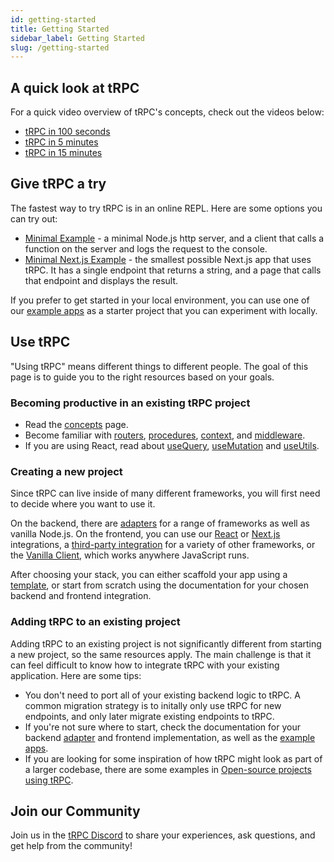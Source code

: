 ```yaml
---
id: getting-started
title: Getting Started
sidebar_label: Getting Started
slug: /getting-started
---
```


## A quick look at tRPC

For a quick video overview of tRPC's concepts, check out the videos below:

- [tRPC in 100 seconds](https://www.youtube.com/watch?v=0DyAyLdVW0I)
- [tRPC in 5 minutes](https://www.youtube.com/watch?v=S6rcrkbsDI0)
- [tRPC in 15 minutes](https://www.youtube.com/watch?v=2LYM8gf184U)

## Give tRPC a try

The fastest way to try tRPC is in an online REPL. Here are some options you can try out:

- [Minimal Example](https://stackblitz.com/github/trpc/trpc/tree/next/examples/minimal?file=server%2Findex.ts&file=client%2Findex.ts&view=editor) - a minimal Node.js http server, and a client that calls a function on the server and logs the request to the console.
- [Minimal Next.js Example](https://stackblitz.com/github/trpc/trpc/tree/next/examples/next-minimal-starter?file=src%2Fpages%2Fapi%2Ftrpc%2F[trpc].ts&file=src%2Fpages%2Findex.tsx) - the smallest possible Next.js app that uses tRPC. It has a single endpoint that returns a string, and a page that calls that endpoint and displays the result.

If you prefer to get started in your local environment, you can use one of our [example apps](./example-apps.mdx) as a starter project that you can experiment with locally.

## Use tRPC

"Using tRPC" means different things to different people. The goal of this page is to guide you to the right resources based on your goals.

### Becoming productive in an existing tRPC project

- Read the [concepts](./concepts.mdx) page.
- Become familiar with [routers](../server/routers.md), [procedures](../server/procedures.md), [context](../server/context.md), and [middleware](../server/middlewares.md).
- If you are using React, read about [useQuery](../client/react/useQuery.md), [useMutation](../client/react/useMutation.md) and [useUtils](../client/react/useUtils.mdx).

### Creating a new project

Since tRPC can live inside of many different frameworks, you will first need to decide where you want to use it.

On the backend, there are [adapters](../server/adapters-intro.md) for a range of frameworks as well as vanilla Node.js. On the frontend, you can use our [React](../client/react/introduction.mdx) or [Next.js](../client/nextjs/introduction.mdx) integrations, a [third-party integration](../community/awesome-trpc.mdx#frontend-frameworks) for a variety of other frameworks, or the [Vanilla Client](../client/vanilla/setup.mdx), which works anywhere JavaScript runs.

After choosing your stack, you can either scaffold your app using a [template](./example-apps.mdx), or start from scratch using the documentation for your chosen backend and frontend integration.

### Adding tRPC to an existing project

Adding tRPC to an existing project is not significantly different from starting a new project, so the same resources apply. The main challenge is that it can feel difficult to know how to integrate tRPC with your existing application. Here are some tips:

- You don't need to port all of your existing backend logic to tRPC. A common migration strategy is to initally only use tRPC for new endpoints, and only later migrate existing endpoints to tRPC.
- If you're not sure where to start, check the documentation for your backend [adapter](../server/adapters-intro.md) and frontend implementation, as well as the [example apps](./example-apps.mdx).
- If you are looking for some inspiration of how tRPC might look as part of a larger codebase, there are some examples in [Open-source projects using tRPC](../community/awesome-trpc.mdx#-open-source-projects-using-trpc).

## Join our Community

Join us in the [tRPC Discord](https://trpc.io/discord) to share your experiences, ask questions, and get help from the community!
